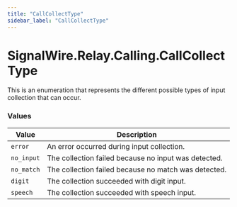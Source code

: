 ```yaml
---
title: "CallCollectType"
sidebar_label: "CallCollectType"
---
```


# SignalWire.Relay.Calling.CallCollectType

This is an enumeration that represents the different possible types of input collection that can occur.

### Values

| Value | Description |
| ----- | ----------- |
| `error` | An error occurred during input collection. |
| `no_input` | The collection failed because no input was detected. |
| `no_match` | The collection failed because no match was detected. |
| `digit` | The collection succeeded with digit input. |
| `speech` | The collection succeeded with speech input. |